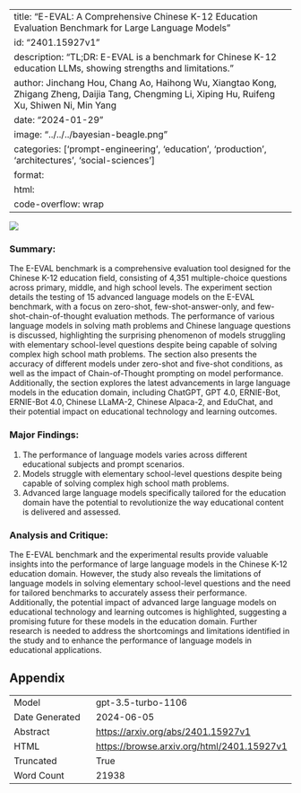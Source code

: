 
---
title: "E-EVAL: A Comprehensive Chinese K-12 Education Evaluation Benchmark for Large Language Models"
id: "2401.15927v1"
description: "TL;DR: E-EVAL is a benchmark for Chinese K-12 education LLMs, showing strengths and limitations."
author: Jinchang Hou, Chang Ao, Haihong Wu, Xiangtao Kong, Zhigang Zheng, Daijia Tang, Chengming Li, Xiping Hu, Ruifeng Xu, Shiwen Ni, Min Yang
date: "2024-01-29"
image: "../../../bayesian-beagle.png"
categories: ['prompt-engineering', 'education', 'production', 'architectures', 'social-sciences']
format:
  html:
    code-overflow: wrap
---

![](../../../bayesian-beagle.png)

### Summary:
The E-EVAL benchmark is a comprehensive evaluation tool designed for the Chinese K-12 education field, consisting of 4,351 multiple-choice questions across primary, middle, and high school levels. The experiment section details the testing of 15 advanced language models on the E-EVAL benchmark, with a focus on zero-shot, few-shot-answer-only, and few-shot-chain-of-thought evaluation methods. The performance of various language models in solving math problems and Chinese language questions is discussed, highlighting the surprising phenomenon of models struggling with elementary school-level questions despite being capable of solving complex high school math problems. The section also presents the accuracy of different models under zero-shot and five-shot conditions, as well as the impact of Chain-of-Thought prompting on model performance. Additionally, the section explores the latest advancements in large language models in the education domain, including ChatGPT, GPT 4.0, ERNIE-Bot, ERNIE-Bot 4.0, Chinese LLaMA-2, Chinese Alpaca-2, and EduChat, and their potential impact on educational technology and learning outcomes.

### Major Findings:
1. The performance of language models varies across different educational subjects and prompt scenarios.
2. Models struggle with elementary school-level questions despite being capable of solving complex high school math problems.
3. Advanced large language models specifically tailored for the education domain have the potential to revolutionize the way educational content is delivered and assessed.

### Analysis and Critique:
The E-EVAL benchmark and the experimental results provide valuable insights into the performance of large language models in the Chinese K-12 education domain. However, the study also reveals the limitations of language models in solving elementary school-level questions and the need for tailored benchmarks to accurately assess their performance. Additionally, the potential impact of advanced large language models on educational technology and learning outcomes is highlighted, suggesting a promising future for these models in the education domain. Further research is needed to address the shortcomings and limitations identified in the study and to enhance the performance of language models in educational applications.

## Appendix

|          |          |
|----------|----------|
| Model     | gpt-3.5-turbo-1106       |
| Date Generated     | 2024-06-05       |
| Abstract | [https://arxiv.org/abs/2401.15927v1](https://arxiv.org/abs/2401.15927v1)        |
| HTML     | [https://browse.arxiv.org/html/2401.15927v1](https://browse.arxiv.org/html/2401.15927v1)       |
| Truncated       | True       |
| Word Count       | 21938       |